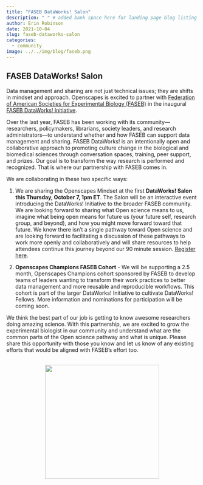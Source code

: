 ```yaml
---
title: "FASEB DataWorks! Salon"
description: " " # added bank space here for landing page blog listing (will print first few lines of blog if not)
author: Erin Robinson
date: 2021-10-04
slug: faseb-dataworks-salon
categories:
  - community
image: ../../img/blog/faseb.png
---
```


## FASEB DataWorks! Salon

Data management and sharing are not just technical issues; they are shifts in mindset and approach. Openscapes is excited to partner with [Federation of American Societies for Experimental Biology (FASEB)](https://www.faseb.org/) in the inaugural [FASEB DataWorks! Initiative](https://www.faseb.org/Science-Policy-and-Advocacy/Communicating-Science/Promoting-Data-Sharing-and-Reuse-Announcing-FASEBs-New-DataWorks-Initiative?utm_source=iContact&utm_medium=email&utm_campaign=faseb-office-of-public-affairs&utm_content=The+Washington+Update_09.16.2021). 

Over the last year, FASEB has been working with its community—researchers, policymakers, librarians, society leaders, and research administrators—to understand whether and how FASEB can support data management and sharing. FASEB DataWorks! is an intentionally open and collaborative approach to promoting culture change in the biological and biomedical sciences through conversation spaces, training, peer support, and prizes. Our goal is to transform the way research is performed and recognized. That is where our partnership with FASEB comes in. 

We are collaborating in these two specific ways:  

1. We are sharing the Openscapes Mindset at the first **DataWorks! Salon this Thursday, October 7, 1pm ET**. The Salon will be an interactive event introducing the DataWorks! Initiative to the broader FASEB community. We are looking forward to sharing what Open science means to us, imagine what being open means for future us (your future self, research group, and beyond), and how you might move forward toward that future. We know there isn’t a single pathway toward Open science and are looking forward to facilitating a discussion of these pathways to work more openly and collaboratively and will share resources to help attendees continue this journey beyond our 90 minute session.  [Register here](https://zoom.us/meeting/register/tJMscO6trjsrEtXnAumLngDhotvEG-NvNyaS).

2. **Openscapes Champions FASEB Cohort** - We will be supporting a 2.5 month, Openscapes Champions cohort sponsored by FASEB to develop teams of leaders wanting to transform their work practices to better data management and more reusable and reproducible workflows. This cohort is part of the larger DataWorks! Initiative to cultivate DataWorks! Fellows. More information and nominations for participation will be coming soon.

We think the best part of our job is getting to know awesome researchers doing amazing science. With this partnership, we are excited to grow the experimental biologist in our community and understand what are the common parts of the Open science pathway and what is unique. Please share this opportunity with those you know and let us know of any existing efforts that would be aligned with FASEB’s effort too. 

<br>
<center>
  <a> <img src="/img/blog/faseb.png" width="300px"></a>
</center>
<br>

